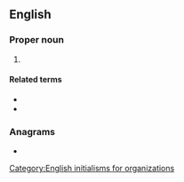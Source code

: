 ==English==
{{wikipedia}}

===Proper noun===
{{en-proper noun}}

# {{initialism of|en|{{w|Young Men's Hebrew Association}}}}

====Related terms====
* {{l|en|YMCA}}
* {{l|en|YWHA}}

===Anagrams===
* {{anagrams|en|a=ahmy|Hyam|Myah}}

[[Category:English initialisms for organizations]]